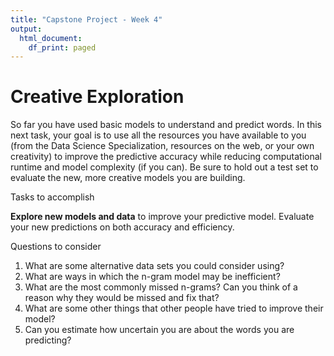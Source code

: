 ```yaml
---
title: "Capstone Project - Week 4"
output:
  html_document:
    df_print: paged
---
```


# Creative Exploration

So far you have used basic models to understand and predict words. In this next task, your goal is to use all the resources you have available to you (from the Data Science Specialization, resources on the web, or your own creativity) to improve the predictive accuracy while reducing computational runtime and model complexity (if you can). Be sure to hold out a test set to evaluate the new, more creative models you are building.

Tasks to accomplish

**Explore new models and data** to improve your predictive model.
Evaluate your new predictions on both accuracy and efficiency.

Questions to consider

1) What are some alternative data sets you could consider using?
2) What are ways in which the n-gram model may be inefficient?
3) What are the most commonly missed n-grams? Can you think of a reason why they would be missed and fix that?
4) What are some other things that other people have tried to improve their model?
5) Can you estimate how uncertain you are about the words you are predicting?
